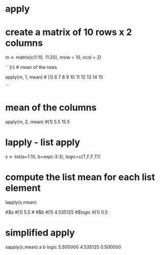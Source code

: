 # apply
#
# create a matrix of 10 rows x 2 columns
m <- matrix(c(1:10, 11:20), nrow = 10, ncol = 2)


```[r}
# mean of the rows

apply(m, 1, mean)
# [1]  6  7  8  9 10 11 12 13 14 15

```

# mean of the columns
apply(m, 2, mean)
#[1]  5.5 15.5


#########################################################
# lapply - list apply

x <- list(a=1:10, b=exp(-3:3), logic=c(T,F,F,T))

# compute the list mean for each list element
lapply(x,mean)

#$a
#[1] 5.5
#
#$b
#[1] 4.535125
#$logic
#[1] 0.5

# simplified apply

sapply(x,mean)
       a        b    logic 
5.500000 4.535125 0.500000

#########################################################
